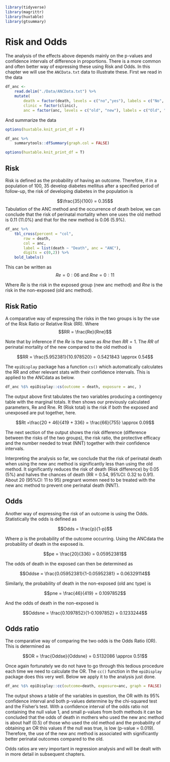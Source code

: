 ```r
library(tidyverse)
library(magrittr)
library(huxtable)
library(gtsummary)
```

# Risk and Odds 
The analysis of the effects above depends mainly on the p-values and confidence 
intervals of difference in proportions. There is a more common and often better 
way of expressing these using Risk and Odds. In this chapter we will use the 
`ANCData.txt` data to illustrate these. First we read in the data

```r
df_anc <- 
    read.delim("./Data/ANCData.txt") %>% 
    mutate(
        death = factor(death, levels = c("no","yes"), labels = c("No", "Yes")),
        clinic = factor(clinic),
        anc = factor(anc, levels = c("old", "new"), labels = c("Old", "New")))
```

And summarize the data

```r
options(huxtable.knit_print_df = F)
```

```r
df_anc %>% 
    summarytools::dfSummary(graph.col = FALSE)
```

```r
options(huxtable.knit_print_df = T)
```

## Risk
Risk is defined as the probability of having an outcome. Therefore, if in a 
population of 100, 35 develop diabetes mellitus after a specified period of 
follow-up, the risk of developing diabetes in the population is

$$\frac{35}{100} = 0.35$$
Tabulation of the ANC method and the occurrence of death below, we can conclude 
that the risk of perinatal mortality when one uses the old method is 0.11 (11.0%) 
and that for the new method is 0.06 (5.9%).


```r
df_anc %>% 
    tbl_cross(percent = "col",
        row = death, 
        col = anc, 
        label = list(death ~ "Death", anc = "ANC"),
        digits = c(0,2)) %>% 
    bold_labels()

```

This can be written as
$$Re = 0:06 \text{ and } Rne = 0:11$$

Where $Re$ is the risk in the exposed group (new anc method) and $Rne$ is the 
risk in the non-exposed (old anc method). 

## Risk Ratio
A comparative way of expressing the risks in the two groups is by the use of 
the Risk Ratio or Relative Risk (RR). 
Where
$$RR = \frac{Re}{Rne}$$

Note that by inference if the $Re$ is the same as $Rne$ then $RR = 1$. The $RR$ 
of perinatal mortality of the new compared to the old method is

$$RR = \frac{5.952381}{10.978520} = 0.5421843 \approx 0.54$$

The `epiDisplay` package has a function `cs()` which automatically calculates 
the RR and other relevant stats with their confidence intervals. This is 
applied to the ANCdata as below.

```r
df_anc %$% epiDisplay::cs(outcome = death, exposure = anc, )
```

The output above first tabulates the two variables producing a contingency table 
with the marginal totals. It then shows our previously calculated parameters, Re 
and Rne. Rt (Risk total) is the risk if both the exposed and unexposed are put 
together, here.

$$Rt =\frac{20 + 46}{419 + 336} = \frac{66}{755} \approx 0.09$$

The next section of the output shows the risk difference (difference between the 
risks of the two groups), the risk ratio, the protective efficacy and the number 
needed to treat (NNT) together with their confidence intervals.

Interpreting the analysis so far, we conclude that the risk of perinatal death 
when using the new anc method is significantly less than using the old method. 
It significantly reduces the risk of death (Risk difference) by 0.05 (5%) and 
halves the chances of death (RR = 0.54, 95%CI: 0.32 to 0.91). About 20 (95%CI: 
11 to 95) pregnant women need to be treated with the new anc method to prevent 
one perinatal death (NNT).


## Odds
Another way of expressing the risk of an outcome is using the Odds. Statistically the odds
is defined as

$$Odds = \frac{p}{1-p}$$

Where p is the probability of the outcome occurring. Using the ANCdata the probability of
death in the exposed is.

$$pe = \frac{20}{336} = 0.05952381$$

The odds of death in the exposed can then be determined as

$$Oddse = \frac{0.05952381}{1-0.05952381} = 0.06329114$$

Similarly, the probability of death in the non-exposed (old anc type) is

$$pne = \frac{46}{419} = 0.1097852$$ 

And the odds of death in the non-exposed is

$$Oddsne = \frac{0.1097852}{1-0.1097852} = 0.1233244$$ 


## Odds ratio
The comparative way of comparing the two odds is the Odds Ratio (OR). This is 
determined as

$$OR = \frac{Oddse}{Oddsne} = 0.5132086 \approx 0.51$$ 

Once again fortunately we do not have to go through this tedious procedure each 
time we need to calculate the OR. The `cc()` function in the `epiDisplay` 
package does this very well. Below we apply it to the analysis just done.

```r
df_anc %$% epiDisplay::cc(outcome=death, exposure=anc, graph = FALSE)
```

The output shows a table of the variables in question, the OR with its 95% 
confidence interval and both p-values determine by the chi-squared test and the 
Fisher's test. With a confidence interval of the odds ratio not containing the 
null value 1, and small p-values from both methods it can be concluded that the 
odds of death in mothers who used the new anc method is about half (0.5) of 
those who used the old method and the probability of obtaining an OR this values 
if the null was true, is low (p-value = 0.019). Therefore, the use of the new 
anc method is associated with significantly better perinatal outcomes compared 
to the old.

Odds ratios are very important in regression analysis and will be dealt with in 
more detail in subsequent chapters.









